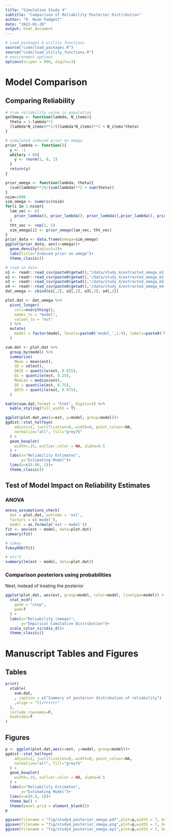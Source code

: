 ```yaml
---
title: "Simulation Study 4"
subtitle: "Comparison of Reliability Posterior Distribution"
author: "R. Noah Padgett"
date: "2022-01-20"
output: html_document
---
```


```r

# Load packages & utility functions
source("code/load_packages.R")
source("code/load_utility_functions.R")
# environment options
options(scipen = 999, digits=3)

```

# Model Comparison

## Comparing Reliability

```r

# true reliability value in population
getOmega <- function(lambda, N_items){
  theta = 1-lambda**2
  (lambda*N_items)**2/((lambda*N_items)**2 + N_items*theta)
}

# simulated induced prior on omega
prior_lambda <- function(){
  y <- -1
  while(y < 0){
    y <- rnorm(1, 0, 2)
  }
  return(y)
}

prior_omega <- function(lambda, theta){
  (sum(lambda)**2)/(sum(lambda)**2 + sum(theta))
}
nsim=1000
sim_omega <- numeric(nsim)
for(i in 1:nsim){
  lam_vec <- c(
    prior_lambda(), prior_lambda(), prior_lambda(),prior_lambda(), prior_lambda()
  )
  tht_vec <- rep(1, 5)
  sim_omega[i] <- prior_omega(lam_vec, tht_vec)
}
prior_data <- data.frame(omega=sim_omega)
ggplot(prior_data, aes(x=omega))+
  geom_density(adjust=2)+
  labs(title="Induced prior on omega")+
  theme_classic()

# read in data
o1 <- readr::read_csv(paste0(getwd(),"/data/study_4/extracted_omega_m1.csv"))
o2 <- readr::read_csv(paste0(getwd(),"/data/study_4/extracted_omega_m2.csv"))
o3 <- readr::read_csv(paste0(getwd(),"/data/study_4/extracted_omega_m3.csv"))
o4 <- readr::read_csv(paste0(getwd(),"/data/study_4/extracted_omega_m4.csv"))
dat_omega <- cbind(o1[,2], o2[,2], o3[,2], o4[,2])

plot.dat <- dat_omega %>%
  pivot_longer(
    cols=everything(),
    names_to = "model",
    values_to = "est"
  ) %>%
  mutate(
    model = factor(model, levels=paste0('model_',1:4), labels=paste0('Model ',1:4))
  )

sum.dat <- plot.dat %>%
  group_by(model) %>%
  summarise(
    Mean = mean(est),
    SD = sd(est),
    Q025 = quantile(est, 0.025),
    Q1 = quantile(est, 0.25),
    Median = median(est),
    Q3 = quantile(est, 0.75),
    Q975 = quantile(est, 0.975),
  )

kable(sum.dat,format = "html", digits=3) %>%
  kable_styling(full_width = T)

ggplot(plot.dat,aes(x=est, y=model, group=model))+
ggdist::stat_halfeye(
    adjust=2, justification=0,.width=0, point_colour=NA,
    normalize="all", fill="grey75"
  ) +
  geom_boxplot(
    width=.15, outlier.color = NA, alpha=0.5
  ) +
  labs(x="Reliability Estimates",
       y="Estimating Model")+
  lims(x=c(0.80, 1))+
  theme_classic()

```


## Test of Model Impact on Reliability Estimates

### ANOVA

```r

anova_assumptions_check(
  dat = plot.dat, outcome = 'est',
  factors = c('model'),
  model = as.formula('est ~ model'))
fit <- aov(est ~ model, data=plot.dat)
summary(fit)

# tukey
TukeyHSD(fit)

# ets^2
summary(lm(est ~ model, data=plot.dat))

```

### Comparison posteriors using probabilities

Next, instead of treating the posterior

```r

ggplot(plot.dat, aes(est, group=model, color=model, linetype=model)) +
  stat_ecdf(
    geom = "step",
    pad=T
  ) +
  labs(x="Reliability (omega)",
       y="Empirical Cumulative Distribution")+
  scale_color_viridis_d()+
  theme_classic()

```

# Manuscript Tables and Figures

## Tables

```r

print(
  xtable(
    sum.dat,
    , caption = c("Summary of posterior distribution of reliability")
    ,align = "llrrrrrrr"
  ),
  include.rownames=F,
  booktabs=T
)

```

## Figures

```r


p <- ggplot(plot.dat,aes(x=est, y=model, group=model))+
ggdist::stat_halfeye(
    adjust=2, justification=0,.width=0, point_colour=NA,
    normalize="all", fill="grey75"
  ) +
  geom_boxplot(
    width=.15, outlier.color = NA, alpha=0.5
  ) +
  labs(x="Reliability Estimates",
       y="Estimating Model")+
  lims(x=c(0.8, 1))+
  theme_bw() +
  theme(panel.grid = element_blank())
p

ggsave(filename = "fig/study4_posterior_omega.pdf",plot=p,width = 7, height=4,units="in")
ggsave(filename = "fig/study4_posterior_omega.png",plot=p,width = 7, height=4,units="in")
ggsave(filename = "fig/study4_posterior_omega.eps",plot=p,width = 7, height=4,units="in")

```
